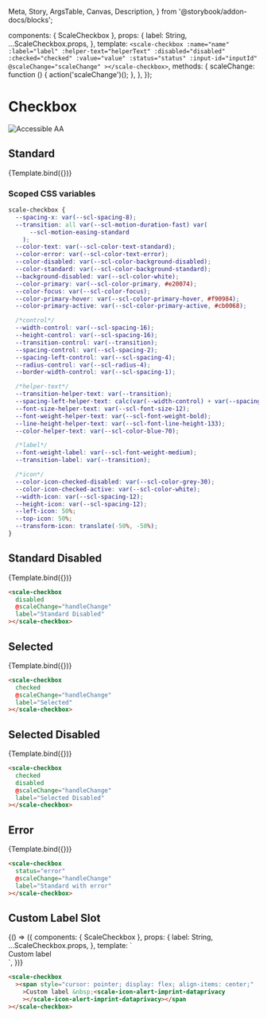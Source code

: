   Meta,
  Story,
  ArgsTable,
  Canvas,
  Description,
} from '@storybook/addon-docs/blocks';

<Meta title="Components/Checkbox" component={ScaleCheckbox} argTypes={{}} />

  components: { ScaleCheckbox },
  props: {
    label: String,
    ...ScaleCheckbox.props,
  },
  template: `
    <scale-checkbox
      :name="name"
      :label="label"
      :helper-text="helperText"
      :disabled="disabled"
      :checked="checked"
      :value="value"
      :status="status"
      :input-id="inputId"
      @scaleChange="scaleChange"
    ></scale-checkbox>
  `,
  methods: {
    scaleChange: function () {
      action('scaleChange')();
    },
  },
});

<div
  style={{
    display: 'inline-flex',
    alignItems: 'center',
    justifyContent: 'space-between',
    width: '100%',
  }}
>
  <h1>Checkbox</h1>
  <img src="assets/aa.png" alt="Accessible AA" />
</div>

## Standard

<Canvas withSource="none">
  <Story
    name="Standard"
    args={{
      label: 'Checkbox',
    }}
  >
    {Template.bind({})}
  </Story>
</Canvas>

<ArgsTable story="Standard" />

### Scoped CSS variables

```css
scale-checkbox {
  --spacing-x: var(--scl-spacing-8);
  --transition: all var(--scl-motion-duration-fast) var(
      --scl-motion-easing-standard
    );
  --color-text: var(--scl-color-text-standard);
  --color-error: var(--scl-color-text-error);
  --color-disabled: var(--scl-color-background-disabled);
  --color-standard: var(--scl-color-background-standard);
  --background-disabled: var(--scl-color-white);
  --color-primary: var(--scl-color-primary, #e20074);
  --color-focus: var(--scl-color-focus);
  --color-primary-hover: var(--scl-color-primary-hover, #f90984);
  --color-primary-active: var(--scl-color-primary-active, #cb0068);

  /*control*/
  --width-control: var(--scl-spacing-16);
  --height-control: var(--scl-spacing-16);
  --transition-control: var(--transition);
  --spacing-control: var(--scl-spacing-2);
  --spacing-left-control: var(--scl-spacing-4);
  --radius-control: var(--scl-radius-4);
  --border-width-control: var(--scl-spacing-1);

  /*helper-text*/
  --transition-helper-text: var(--transition);
  --spacing-left-helper-text: calc(var(--width-control) + var(--spacing-x));
  --font-size-helper-text: var(--scl-font-size-12);
  --font-weight-helper-text: var(--scl-font-weight-bold);
  --line-height-helper-text: var(--scl-font-line-height-133);
  --color-helper-text: var(--scl-color-blue-70);

  /*label*/
  --font-weight-label: var(--scl-font-weight-medium);
  --transition-label: var(--transition);

  /*icon*/
  --color-icon-checked-disabled: var(--scl-color-grey-30);
  --color-icon-checked-active: var(--scl-color-white);
  --width-icon: var(--scl-spacing-12);
  --height-icon: var(--scl-spacing-12);
  --left-icon: 50%;
  --top-icon: 50%;
  --transform-icon: translate(-50%, -50%);
}
```

## Standard Disabled

<Canvas withSource="none">
  <Story
    name="Standard Disabled"
    args={{
      label: 'Standard Disabled',
      disabled: true,
    }}
  >
    {Template.bind({})}
  </Story>
</Canvas>

```html
<scale-checkbox
  disabled
  @scaleChange="handleChange"
  label="Standard Disabled"
></scale-checkbox>
```

## Selected

<Canvas withSource="none">
  <Story
    name="Selected"
    args={{
      label: 'Selected',
      checked: true,
    }}
  >
    {Template.bind({})}
  </Story>
</Canvas>

```html
<scale-checkbox
  checked
  @scaleChange="handleChange"
  label="Selected"
></scale-checkbox>
```

## Selected Disabled

<Canvas withSource="none">
  <Story
    name="Selected Disabled"
    args={{
      label: 'Selected Disabled',
      checked: true,
      disabled: true,
    }}
  >
    {Template.bind({})}
  </Story>
</Canvas>

```html
<scale-checkbox
  checked
  disabled
  @scaleChange="handleChange"
  label="Selected Disabled"
></scale-checkbox>
```

## Error

<Canvas withSource="none">
  <Story
    name="Error"
    args={{
      label: 'Standard with error',
      status: 'error',
      helperText: 'This is the error message',
    }}
  >
    {Template.bind({})}
  </Story>
</Canvas>

```html
<scale-checkbox
  status="error"
  @scaleChange="handleChange"
  label="Standard with error"
></scale-checkbox>
```

## Custom Label Slot

<Canvas withSource="none">
  <Story name="Custom Label Slot" args={{}}>
    {() => ({
      components: { ScaleCheckbox },
      props: {
        label: String,
        ...ScaleCheckbox.props,
      },
      template: `<scale-checkbox><span style="cursor: pointer; display: flex; align-items: center;">Custom label &nbsp;<scale-icon-alert-imprint-dataprivacy></scale-icon-alert-imprint-dataprivacy></span></scale-checkbox>`,
    })}
  </Story>
</Canvas>

```html
<scale-checkbox
  ><span style="cursor: pointer; display: flex; align-items: center;"
    >Custom label &nbsp;<scale-icon-alert-imprint-dataprivacy
    ></scale-icon-alert-imprint-dataprivacy></span
></scale-checkbox>
```
